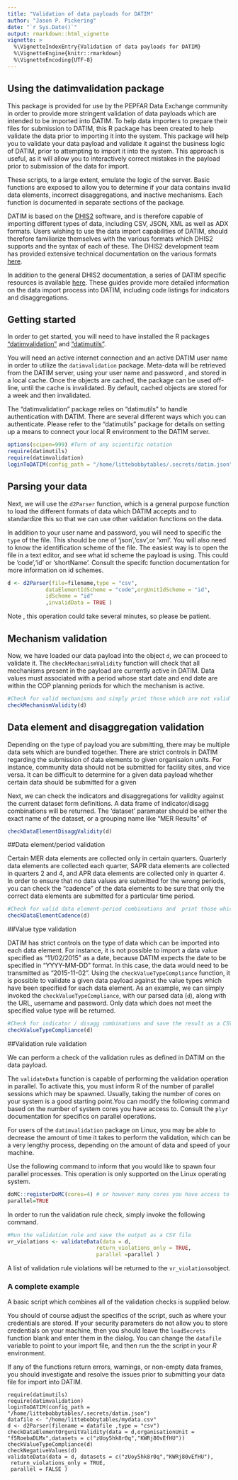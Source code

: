 ```yaml
---
title: "Validation of data payloads for DATIM"
author: "Jason P. Pickering"
date: "`r Sys.Date()`"
output: rmarkdown::html_vignette
vignette: >
  %\VignetteIndexEntry{Validation of data payloads for DATIM}
  %\VignetteEngine{knitr::rmarkdown}
  %\VignetteEncoding{UTF-8}
---
```



## Using the datimvalidation package

This package is provided for use by the PEPFAR Data Exchange community in order to provide more stringent validation 
of data payloads which are intended to be imported into DATIM. To help data importers to prepare their files for submission to DATIM, this R package has been created to help validate the data prior to importing it into the system. This package will help you to validate your data payload and validate it against the business logic of DATIM, prior to  attempting to import it into the system. This approach is useful, as it will allow you to interactively correct mistakes in the payload prior to submission of the data for import. 

These scripts, to a large extent, emulate the logic of the server. Basic functions are exposed to allow
you to determine if your data contains invalid data elements, incorrect disaggregations, and inactive mechanisms. Each function is documented in separate sections of the package. 

DATIM is based on the [DHIS2](https://www.dhis2.org/) software, and is therefore capable of importing different types of data, including
CSV, JSON, XML as well as ADX formats. Users wishing to use the data import capabilities of DATIM, should therefore familiarize themselves with 
the various formats which DHIS2 supports and the syntax of each of these. The DHIS2 development team has provided extensive technical
documentation on the various formats [here](https://docs.dhis2.org/master/en/developer/html/webapi_data_values.html#webapi_data_values_csv). 

In addition to the general DHIS2 documentation, a series of DATIM specific resources is available [here](https://datim.zendesk.com/hc/en-us/sections/200413199-Data-Import-and-Exchange). These guides provide more detailed information on the data import process into DATIM, including code listings for indicators and disaggregations. 



## Getting started

In order to get started, you will need to have installed the R packages ["datimvalidation"](https://github.com/pepfar-datim/datim-validation) and ["datimutils"](https://github.com/pepfar-datim/datimutils). 

You will need an active internet connection and an active DATIM user name in order to utilize the `datimvalidation` package. Meta-data will be retrieved from the DATIM server, using your user name and password , and stored in a local cache. Once the objects are cached, the package can be used off-line, until the cache is invalidated. By default, cached objects are stored for a week and then invalidated. 


The "datimvalidation" package relies on "datimutils" to handle authentication with DATIM. There are several different ways which you can authenticate. Please refer to the "datimutils" package for details on setting up a means to connect your local R environment to the DATIM server. 

```r
options(scipen=999) #Turn of any scientific notation
require(datimutils)
require(datimvalidation)
loginToDATIM(config_path = "/home/littebobbytables/.secrets/datim.json")
```


## Parsing your data

Next, we will use the `d2Parser` function, which is a general purpose function to load the different formats of data which 
DATIM accepts and to standardize this so that we can use other validation functions on the data. 

In addition to your user name and password, you will need to specific the `type` of the file. This should be one of 'json','csv',or 'xml'. 
You will also need to know the identification scheme of the file. The easiest way is to open the file in a text editor, and see what id scheme
the payload is using. This could be 'code','id' or 'shortName'. Consult the specifc function documentation for more information on id schemes.

```r
d <- d2Parser(file=filename,type = "csv",
            dataElementIdScheme = "code",orgUnitIdScheme = "id",
            idScheme = "id" 
            ,invalidData = TRUE )
```

Note , this operation could take several minutes, so please be patient. 

## Mechanism validation

Now, we have loaded our data payload into the object `d`, we can proceed to validate it. The `checkMechanismValidity` function will check that all mechanisms present in the payload are currently active in DATIM. Data values must associated with a period whose start date and end date are within the COP planning periods for which the mechanism is active. 

```r
#Check for valid mechanisms and simply print those which are not valid
checkMechanismValidity(d)
```


## Data element  and disaggregation validation

Depending on the type of payload you are submitting, there may be multiple data sets which are bundled together. There are strict controls in DATIM regarding the submission of data elements to given organisaion units. For instance, community data should not be submitted for facility sites, and vice versa. It can be difficult to determine for a given data payload whether certain data should be submitted for a given 

Next, we can check the indicators and disaggregations for validity against the current dataset form definitions. A data frame of indicator/disagg combinations will be returned. The 'dataset' paramater should be either the exact name of the dataset, or a grouping name like "MER Results" of 


```r
checkDataElementDisaggValidity(d)
```

##Data element/period validation

Certain MER data elements are collected only in certain quarters. Quarterly data elements are collected each quarter, SAPR data elements are collected in quarters 2 and 4, and APR data elements are collected only in quarter 4. 
In order to ensure that no data values are submitted for the wrong periods, you can check the "cadence" of the data elements to be sure that only the correct data elements are submitted for a particular time period. 


```r
#Check for valid data element-period combinations and  print those which are not valid
checkDataElementCadence(d)
```


##Value type validation

DATIM has strict controls on the type of data which can be imported into each data element. For instance, it is not possible to import a data value specified as "11/02/2015" as a date, because DATIM expects the date to be specified in "YYYY-MM-DD" format. In this case, the data would need to be transmitted as "2015-11-02". Using the `checkValueTypeCompliance` function, it is possible to validate a given data payload against the value types which have been specified for each data element. As an example, we can simply invoked the `checkValueTypeCompliance`, with our parsed data (`d`), along with the URL, username and password. Only data which does not 
meet the specified value type will be returned.

```r
#Check for indicator / disagg combinations and save the result as a CSV file
checkValueTypeCompliance(d)
```

##Validation rule validation

We can perform a check of the validation rules as defined in DATIM on the data payload.

The `validateData` function is capable of performing the validation operation in parallel. To activate this, you must inform R of the number of parallel
sessions which may be spawned. Usually, taking the number of cores on your system is a good starting point.You can modify the following command based on the number of system cores you have access to. Consult the `plyr` documentation for specifics on parallel operations. 

For users of the `datimvalidation` package on Linux, you may be able to decrease the amount of time it takes to perform the validation, which can be a very lengthy process, depending on the amount of data and speed of your machine. 

Use the following command to inform that you would like to spawn four parallel processes. This operation is only supported on the Linux operating system. 

```r
doMC::registerDoMC(cores=4) # or however many cores you have access to
parallel=TRUE
```


In order to run the validation rule check, simply invoke the following command. 

```r
#Run the validation rule and save the output as a CSV file
vr_violations <- validateData(data = d,
                            return_violations_only = TRUE,
                            parallel =parallel )

```

A list of validation rule violations will be returned to the `vr_violations`object.


### A complete example

A basic script which combines all of the validation checks is supplied below. 

You should of course adjust the specifics of the script, such as where your credentials are stored. If your security parameters do not allow you to store credentials on your machine, then you should leave the `loadSecrets` function blank and enter them in the dialog.  You can change the `datafile` variable to point to your import file, and then run the the script in your *R* environment. 

If any of the functions return errors, warnings, or non-empty data frames, you should investigate and resolve the issues prior to submitting your data file for import into DATIM. 

```
require(datimutils)
require(datimvalidation)
loginToDATIM(config_path = "/home/littebobbytables/.secrets/datim.json")
datafile <- "/home/littebobbytables/mydata.csv"
d <- d2Parser(filename = datafile ,type = "csv")
checkDataElementOrgunitValidity(data = d,organisationUnit = "f5RoebaDLMx",datasets = c("zUoy5hk8r0q","KWRj80vEfHU"))
checkValueTypeCompliance(d)
checkNegativeValues(d)
validateData(data = d, datasets = c("zUoy5hk8r0q","KWRj80vEfHU"),
 return_violations_only = TRUE,
 parallel = FALSE )
```
